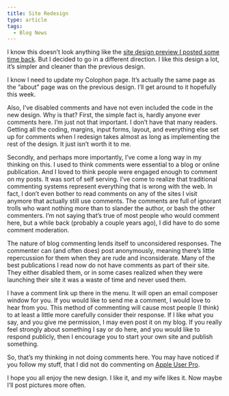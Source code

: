 ```yaml
---
title: Site Redesign
type: article
tags:
  - Blog News
---
```


I know this doesn’t look anything like the [site design preview I posted some time back](/article/sneak-peak-site-redesign). But I decided to go in a different direction. I like this design a lot, it’s simpler and cleaner than the previous design.

I know I need to update my Colophon page. It’s actually the same page as the “about” page was on the previous design. I’ll get around to it hopefully this week.

Also, I’ve disabled comments and have not even included the code in the new design. Why is that? First, the simple fact is, hardly anyone ever comments here. I’m just not that important. I don’t have that many readers. Getting all the coding, margins, input forms, layout, and everything else set up for comments when I redesign takes almost as long as implementing the rest of the design. It just isn’t worth it to me.

Secondly, and perhaps more importantly, I’ve come a long way in my thinking on this. I used to think comments were essential to a blog or online publication. And I loved to think people were engaged enough to comment on my posts. It was sort of self serving. I’ve come to realize that traditional commenting systems represent everything that is wrong with the web. In fact, I don’t even bother to read comments on any of the sites I visit anymore that actually still use comments. The comments are full of ignorant trolls who want nothing more than to slander the author, or bash the other commenters. I’m not saying that’s true of most people who would comment here, but a while back (probably a couple years ago), I did have to do some comment moderation.

The nature of blog commenting lends itself to unconsidered responses. The commenter can (and often does) post anonymously, meaning there’s little repercussion for them when they are rude and inconsiderate. Many of the best publications I read now do not have comments as part of their site. They either disabled them, or in some cases realized when they were launching their site it was a waste of time and never used them.

I have a comment link up there in the menu. It will open an email composer window for you. If you would like to send me a comment, I would love to hear from you. This method of commenting will cause most people (I think) to at least a little more carefully consider their response. If I like what you say, and you give me permission, I may even post it on my blog. If you really feel strongly about something I say or do here, and you would like to respond publicly, then I encourage you to start your own site and publish something.

So, that’s my thinking in not doing comments here. You may have noticed if you follow my stuff, that I did not do commenting on [Apple User Pro](http://appleuserpro.com).

I hope you all enjoy the new design. I like it, and my wife likes it. Now maybe I’ll post pictures more often.
